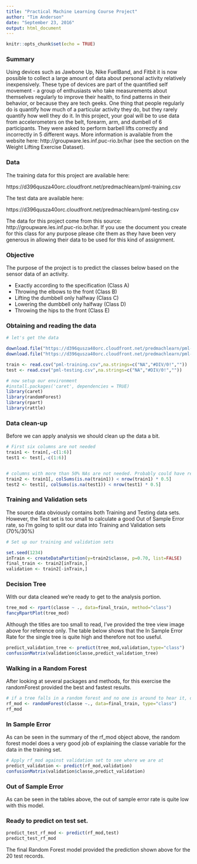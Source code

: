 ---
title: "Practical Machine Learning Course Project"
author: "Tim Anderson"
date: "September 23, 2016"
output: html_document
---

```{r setup, include=FALSE}
knitr::opts_chunk$set(echo = TRUE)
```

### Summary

Using devices such as Jawbone Up, Nike FuelBand, and Fitbit it is now possible to collect a large amount of data about personal activity relatively inexpensively. These type of devices are part of the quantified self movement - a group of enthusiasts who take measurements about themselves regularly to improve their health, to find patterns in their behavior, or because they are tech geeks. One thing that people regularly do is quantify how much of a particular activity they do, but they rarely quantify how well they do it. In this project, your goal will be to use data from accelerometers on the belt, forearm, arm, and dumbell of 6 participants. They were asked to perform barbell lifts correctly and incorrectly in 5 different ways. More information is available from the website here: http://groupware.les.inf.puc-rio.br/har (see the section on the Weight Lifting Exercise Dataset).

### Data

The training data for this project are available here:

https://d396qusza40orc.cloudfront.net/predmachlearn/pml-training.csv

The test data are available here:

https://d396qusza40orc.cloudfront.net/predmachlearn/pml-testing.csv

The data for this project come from this source: http://groupware.les.inf.puc-rio.br/har. If you use the document you create for this class for any purpose please cite them as they have been very generous in allowing their data to be used for this kind of assignment.

### Objective

The purpose of the project is to predict the classes below based on the sensor data of an activity.

- Exactly according to the specification (Class A)
- Throwing the elbows to the front (Class B)
- Lifting the dumbbell only halfway (Class C)
- Lowering the dumbbell only halfway (Class D)
- Throwing the hips to the front (Class E)

### Obtaining and reading the data

```{r}
# let's get the data

download.file("https://d396qusza40orc.cloudfront.net/predmachlearn/pml-training.csv", destfile="pml-training.csv")
download.file("https://d396qusza40orc.cloudfront.net/predmachlearn/pml-testing.csv", destfile="pml-testing.csv")

train <- read.csv("pml-training.csv",na.strings=c("NA","#DIV/0!",""))
test <- read.csv("pml-testing.csv",na.strings=c("NA","#DIV/0!",""))

# now setup our environment
#install.packages('caret', dependencies = TRUE)
library(caret)
library(randomForest)
library(rpart)
library(rattle)

```

### Data clean-up

Before we can apply analysis we should clean up the data a bit.

```{r}
# First six columns are not needed
train1 <- train[,-c(1:6)]
test1 <- test[,-c(1:6)]


# columns with more than 50% NAs are not needed. Probably could have removed columns with any NAs, but I figured 50% was a good threshold
train2 <- train1[, colSums(is.na(train1)) < nrow(train1) * 0.5]
test2 <- test1[, colSums(is.na(test1)) < nrow(test1) * 0.5]
```

### Training and Validation sets

The source data obviously contains both Training and Testing data sets. However, the Test set is too small to calculate a good Out of Sample Error rate, so I'm going to split our data into Training and Validation sets (70%/30%)

```{r}
# Set up our training and validation sets

set.seed(1234)
inTrain <- createDataPartition(y=train2$classe, p=0.70, list=FALSE)
final_train <- train2[inTrain,]
validation <- train2[-inTrain,]

```
### Decision Tree

With our data cleaned we're ready to get to the analysis portion. 

```{r}

tree_mod <- rpart(classe ~ ., data=final_train, method="class")
fancyRpartPlot(tree_mod)
```

Although the titles are too small to read, I've provided the tree view image above for reference only. The table below shows that the In Sample Error Rate for the single tree is quite high and therefore not too useful.

```{r}

predict_validation_tree <- predict(tree_mod,validation,type="class")
confusionMatrix(validation$classe,predict_validation_tree)

```


### Walking in a Random Forest

After looking at several packages and methods, for this exercise the randomForest provided the best and fastest results.

``` {r}
# if a tree falls in a random forest and no one is around to hear it, does it still predict a variable?
rf_mod <- randomForest(classe ~., data=final_train, type="class")
rf_mod

```
### In Sample Error

As can be seen in the summary of the rf_mod object above, the random forest model does a very good job of explaining the classe variable for the data in the training set.


```{r}

# Apply rf_mod against validation set to see where we are at
predict_validation <- predict(rf_mod,validation)
confusionMatrix(validation$classe,predict_validation)

```

### Out of Sample Error

As can be seen in the tables above, the out of sample error rate is quite low with this model.

### Ready to predict on test set.

```{r}

predict_test_rf_mod <- predict(rf_mod,test)
predict_test_rf_mod

```

The final Random Forest model provided the prediction shown above for the 20 test records.